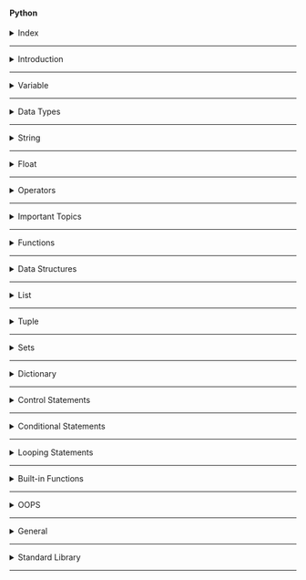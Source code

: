 #### Python

<details>
<summary>Index</summary>

### Index
* Introduction
* Variable
* Data Types
* String
* Float
* Operators
* Important Topics
* Functions
* Data Structures
* List
* Tuple
* Set
* Dictionary
* Control Statements
* Conditional Statements
* Looping Statements
* Built-in Functions
* OOPs
* General
* Standard Library
</details>

---

<details>
<summary>Introduction</summary>

### Introduction

##### Python
Python is an object-oriented programming language.  
we can create programs with minimal amount of code compare to the other programming languages like C++, Java. 

```py
print("Hello World")
```

* __Applications of Python__ : 
   - Web Applications
   - Artificial intelligence (AI)
   - Machine Learning (ML)
   - Backend Development, 
   - ...etc.

* __Features of Python__ :
   - Easy to Learn & Code
   - Open Source Programming Language
   - Object-Oriented Language
   - Dynamic Typed Language
   - Large Standard Library

##### Case sensitive
   - Python is case-sensitive language. 
   - It means uppercase letters and lowercase letters are different in Python.
   - Example : The __username__, __UserName__, and __userName__ are three different variables.


##### Comment
A __Comment__ is not executed.
Understanding the code easily after a long-term.


```py 
# Single Line Comment

"""
Multiple Comment
Multiline Comment
"""

'''
Multiple Comment
Multiline Comment
'''

```

##### Output
```py 
# print function => This is used to print the output
print("Hello World")   # Hello World
```

##### Input
```py 
# input function => This is used to take input from the user

# user input always a string datatype
user_input = input()   # Hello World

# print function => This is used to print the output
print(user_input)   # Hello World
```

##### Dynamically Typed
* __Python__ is a dynamically typed language, which means there is no need to declare the type of a variable when we create it. Python itself checks and identifies the type of a variable based on the assigned value.

* Other programming languages like `C`, `C++`, `Java`, `Typescript`...etc are statically typed languages which means we must declare the type of the variable. we cannot change the data type of a variable during the execution of the program.

```py 
x = 6
print(type(x))  # <class 'int'>

x = 'Ande Praveen' 
print(type(x))  # <class 'str'>
```

</details>

---

<details>
<summary>Variable</summary>

### Variable
Variables are like containers. we can use these containers to store data during program execution. we can mention a name for identify a particular container. So those named Containers are called variables. we can manipulate the data in the containers by reffering that variable name.

we can store different types of data in the containers. In programming languages, we have some categories in data.

Python supports various data types:
1. String 
2. Integer 
3. Float
4. Boolean
5. None

* we can assign a value to the variable with the help of assignment Operator( `=` ).

```py 
my_variable = 10
```

values in the variables can be re-assigned.

```py 
my_variable = 10
print(my_variable)  # 10

my_variable = "Ten"
print(my_variable)  # Ten
```

</details>

---

<details>
<summary>Data Types</summary>

### Datatypes
The datatype determines how the data can be used in the program.  
* For example, mathematical operations can be done on Integer and Float types of data.
1. String
2. Integer 
3. Float
4. Boolean
5. None

##### Datatype Checking
We can check datatype with `type()` built-in function.

```py 
print((type(10)))  # <class 'int'>
```

##### String
A String is a stream of characters enclosed within quotes.

```py 
my_string1 = "Hello World"
my_string2 ='some@example.com'
my_string3 ="1234"
```

##### Integer
Any number without a decimal point is called Integer datatype.  

`-3, -2, -1, 0, 1, 2, 3`

##### Float
Any number with a decimal point is called float datatype.

`3.14, 10.0, 0.5`

##### Boolean
If we have Only 2 possible options to select either `True` or `False`.  
python considered `True` and `False` are boolean values.

##### None
It is used to __no value__ or __nothing__.

```py 
my_variable = None
```

##### Type Conversion
Converting the value from one datatype to another datatype is called Type Conversion.
* str()
* int()
* float()
* bool()
* list()
* tuple()
* set() 
* dict()

##### String to Integer
`int()` converts valid data of any type into integer.

```py 
a = "5"
a = int(a)
print(type(a))  # <class 'int'>
print(a)  # 5
```

##### Integer to String
`str()` converts data of any type into a string.

```py 
a = int(input())  # 2
b = int(input())  # 3
result = a + b
print("Sum: " + str(result))  # Sum: 5
```

##### Mutable vs Immutable
*  Immutable Data Types
   - values Cannot be modified after creation.		
   - Examples: `str`, `int`, `float`, `tuple`	
  
* Mutable Data Types
   - values Can be modified after creation also.
   - Examples: `list`, `set`, `dict`

##### Types of Variables
The scope of a variable is the region in which that variable can be accessed.
1. Local Variable
2. Global Variable

##### Local Variable 
If a variable is declared inside of a function then that type of variable is called Local Variable. 

we can access these Local Variables only within that particular block of code.

If the value of the local variable is modified in one function, then that changes are not reflected in another function.

we can convert a local variable to a global variable by using `global` keyword before the variable.

```py 
def my_function():
    global my_variable
    my_variable = 10

# Call the function to set the value of my_variable
my_function()

# Now, you can print my_variable
print(my_variable)  # 10

```

##### Global Variables
If a variable is declared outside a function then that variable is called Global variable.

These Global Variables can be accessed at any part of the code including Functions also.

If the value of the global variable is modified inside a functionthen that changes are reflected in the rest of the program.

```py 

global_variable = 10
print(global_variable)  # 10

```
</details>

---

<details>
<summary>String</summary>

### String 
A __String__ is a stream of characters enclosed within quotes.

##### String Methods
* Verification
   - `isdigit()`
   - `islower()`
   - `isupper()`
   - `isalpha()`
   - `isalnum()`
   - `startswith()`
   - `endswith()` 
* Conversion
   - `lower()`
   - `upper()`
   - `swapcase()`
* Updation
   - `strip()`
   - `replace()` 
   - `split()`
* Counting
  - `count()`
* Finding
  - `index()`  
    

##### __Verification__
##### isdigit()
Give `True` if all the characters in the string are digits. Otherwise, `False`.

```py 
is_digit = "123".isdigit()
print(is_digit)  # True

is_digit = "123A".isdigit()
print(is_digit)  # False
```

##### islower()
Gives `True` if all letters in the string are in lowercase. Otherwise, `False` (If there is any uppercase letter).

```py 
is_lower = "hello praveen@".islower()
print(is_lower)  # True

is_lower = "Hello Praveen@".islower()
print(is_lower)  # False
```

##### isupper()
Gives `True` if all letters in the string are in uppercase. Otherwise, `False` (If there is any lowercase letter).

```py 
is_upper = "HELLO PRAVEEN!".isupper()
print(is_upper)  # True

is_upper = "Hello Praveen!".isupper()
print(is_upper)  # False
```

##### isalpha()
Gives `True` if all the characters in the string are only alphabet. Otherwise, `False` (lowercase or uppercase).

```py 
is_alpha = "Praveen".isalpha()
print(is_alpha)  # True

is_alpha = "Praveen123@".isalpha()
print(is_alpha)  # False
```

##### isalnum()
Gives `True` if the string is alphanumeric (a letter or a number). Otherwise, `False`.

```py 
is_alnum = "praveen123".isalnum()
print(is_alnum)  # True

is_alnum = "Praveen".isalnum()
print(is_alnum)  # True

is_alnum = "praveen123@".isalnum()
print(is_alnum)  # False
```

##### startswith()
Gives `True` if the string starts with the specified value. Otherwise, `False`.

```py 
url = "https://www.google.com"
is_secure_url = url.startswith("https://")
print(is_secure_url)  # True
```

##### endswith()
Gives `True` if the string ends with the specified value. Otherwise, `False`.

```py 
gmail_id = "example123@gmail.com"
is_gmail = "example@gmail.com".endswith("@gmail.com")
print(is_gmail)  # True
```

##### __Conversion__

##### lower()
Gives a new string by converting each letter of the given string to __lowercase__.

```py 
name = "Ande Praveen"
lower_name = name.lower()
print(lower_name)  # ande praveen

name = "Ande Praveen@1"
lower_name = name.lower()
print(lower_name)  # ande praveen@1
```

##### upper()
Gives a new string by converting each letter of the given string to __uppercase__.

```py 
name = "Ande Praveen"
upper_name = name.upper()
print(upper_name)  # ANDE PRAVEEN

name = "Ande Praveen@1"
upper_name = name.upper()
print(upper_name)  # ANDE PRAVEEN@1
```

##### swapcase()
Gives a new string after converting the uppercase letters to lowercase and vice-versa.

```py 
swapped = "Ande Praveen".swapcase()
print(swapped)  # aNDE pRAVEEN
```

##### __Updation__

##### strip()
Removes all the leading and trailing spaces from a string.

```py 
mobile = "  1234567890   "
mobile = mobile.strip()
print(mobile)  # 1234567890
```

```py 
name = "Praveen."
name = name.strip(".")
print(name)  # Praveen
```

```py 
name = ".,Praveen.,,  ."
name = name.strip(" ,.")
print(name)  # Praveen
```

##### replace()
Gives a new string after replacing all the occurences of the old string with the new string.

```py 
sentence = "I am bad boy"
sentence = sentence.replace("bad", "good")
print(sentence)  # I am good boy
```

##### split() 
The `split()` splits a string into a list at every specified separator.If no separator is specified, the default separator is whitespace.

```py 
nums = "1 2 3 4"
num_list = nums.split()
print(num_list)  # ['1', '2', '3', '4']  
```

```py 
nums = "1,2,3,4"
num_list = nums.split(',')
print(num_list)  # ['1', '2', '3', '4'] 
```

##### __Counting__

##### count()
The `count()` method gives the number of times the specified string appears in the string.

```py 
text = "Hello World"
letter_count = text.count("l")
print(letter_count)  # 3
```

##### __Finding__

##### index()
The `index()` method gives the index of first occurrence of the specified string.

```py 
sentence = "I am very happy"
word_index = sentence.index("happy")  # 10
```

</details>

---

<details>
<summary>Float</summary>

### Float Methods

##### round()
`round()` Function Rounds the float value to the given number of decimal digits.

`rounded_number = round(number, digits)`

digits -> defines the number of decimal digits to be considered for rounding.

When digits not specified, the default value is 0.

```py 
a = round(3.14159, 2)
print(a)  # 3.14

a = round(5.6777)
print(a)  # 6
```
</details>

---

<details>
<summary>Operators</summary>

### Operators

1. Assignment
   * `=`
2. Arithmetic
   * `+ - * /`
   * `%`  Modulus -> Remainder
   * `**` Exponent -> power
   * `//` Floor Division -> Quotient
3. Compound Assignment -> Assign to a Existed Variable
   * `+=   -=  *=   /=`
4. Conditionals
   * `==   !=   <   >   <=   >=`
5. Logical
   * The logical operators are used to perform logical operations on Boolean values. Gives `True` or `False` as a result.
     - `and` -> All the booleans are __True__
     - `or` -> Any one of the booleans is __True__
     - `not` -> It gives opposite of boolean

##### BODMAS
The standard order of evaluating an expression is __BODMAS__ rule.

1. Brackets (B)
1. Orders (O) -> Exponent
1. Division (D)
1. Multiplication (M)
1. Addition (A)
1. Subtraction (S)

`Expression: (5 * 2) + (3 * 4 + 4 / 2)`

* Step by Step Explanation
```Bash
(5 * 2) + (3 * 4 + 4 / 2)
(10) + (3 * 4 + 2)
(10) + (12 + 2)
(10) + (14)
24
```

</details>

---

<details>
<summary>Important Topics</summary>

### Important Topics
* Concatenation
* Repetition
* Indexing
* Membership Check
* String Format

##### Concatenation
Concatenation means Joining.  
we can do Concatenation with addition symbol `+`.
* String Concatenation is possible only with strings. 
* list concatenation is possible only with lists.

```py 
# String Concatenation
a = "Hello" + " " + "World"
print(a)  # Hello World

# List Concatenation
list_a = [1, 2, 3]
list_b = [4, 5, 6]

final_list = list_a + list_b
print(final_list)  # [1, 2, 3, 4, 5, 6]
```

##### Repetition
we can do repetition with multiplication symbol `*`.

```py 
# string repetition with '*' operator
a = "*" * 10
print(a)  # **********

# list repetition with '*' operator
a = [1, 2, 3] * 3
print(a)  # [1, 2, 3, 1, 2, 3, 1, 2, 3]
```

##### Indexing
Every Character/Item has two index values.
* Positive Indexing
   - Positive Index returns the nth character/Item from the start.
* Negative Indexing
   - Negative Index returns the nth character/Item from the end.

```py 
# Indexing
# Index starts from 0

#  P  R  A  V  E  E  N
#  0  1  2  3  4  5  6  =>  Positive
# -7 -6 -5 -4 -3 -2 -1  =>  Negative

# String
my_name = "Ande Praveen"
print(my_name)  # Ande Praveen

# Positive Index
first_character = my_name[0]
print(first_character)  # A

# Negative Index
last_character = my_name[-1]
print(last_character)  # n

# List
numbers_list = [0, 1, 2, 3, 4, 5]
print(numbers_list)  # [0, 1, 2, 3, 4, 5]

# Positive Index
first_Item = numbers_list[0]
print(first_Item)  # 0

# Negative Index
last_item = numbers_list[-1]
print(last_item)  # 5
```

##### Membership Check
Membership gives `True` or `False`. 

```py 
# Membership Check

"""
in
not in
"""

print("----string membership check-------")
word = "python"
is_part = "on" in word
print(is_part)  # True

word = "python"
is_part = "on" not in word
print(is_part)  # False

print("----list membership check-------")
my_list = [1, 2, 3, 4, 5]
is_part = 5 in my_list
print(is_part)  # True

my_list = [1, 2, 3, 4, 5]
is_part = 5 not in my_list
print(is_part)  # False

print("----tuple membership check-------")
my_tuple = (1, 2, 3, 4, 5)
is_part = 5 in my_tuple
print(is_part)  # True

print("-------")
my_tuple = (1, 2, 3, 4, 5)
is_part = 5 not in my_tuple
print(is_part)  # False

```

##### String Format
string formatting simplifies the concatenation.

```py 
# string formatting

# without string formatting
name = "praveen"
age = 26
message = "my name is " + name + " and "+ " my age is " + str(age) + "."
print(message)   # my name is praveen and  my age is 26.

# with string formatting
name = "praveen"
age = 26
message = f"my name is {name} and my age is {age}."
print(message)  # my name is praveen and my age is 26.

```

##### Packing & Unpacking

```py 

# Packing & Unpacking

"""
packing : 
In tuple packing, values separated by commas will be packed into a tuple.
"""
my_tuple = 1, 2, 3
print(my_tuple)  # (1, 2, 3)
print(type(my_tuple))  # <class 'tuple'>

a = 1,
print(a)  # (1,)
print(type(a))  # <class 'tuple'>

a, = 1,
print(a)  # 1
print(type(a))  # <class 'int'>


"""
unpacking :
values of any sequence can be directly assigned to variables.
number of variables in the left should match the length of sequence.
"""

my_tuple = ("R", "e", "d")
print(my_tuple)  # ('R', 'e', 'd')

# we must match the number of variable to number of items in sequence.
variable_1, variable_2, variable_3, = my_tuple
print(variable_1)  # R
print(variable_2)  # e
print(variable_3)  # d

```

##### Slicing

```py 
# slicing

# String Slicing
# Obtaining a part of a string is called string slicing.

"""
variable_name[start_index:end_index]
starts from start_index and stops at end_index
end_index is not included in the slice
"""

string = "Hello World"
print(string)  # Hello World

print("-----string slicing-----")
sliced_part = string[6:11]
print(sliced_part)  # world

print("-----slicing to end------")
sliced_part = string[6:]
print(sliced_part)  # world

print("-----slicing from start------")
sliced_part = string[:5]
print(sliced_part)  # Hello

print("-------string slicing with negative indexing----")
sliced_part = string[-11:-6]
print(sliced_part)  # Hello

print("-------string slicing with Positive Indexing & Negative Indexing ----")
sliced_part = string[0:-6]
print(sliced_part)  # Hello

print("----reversing a string-------")
# -1 step will reverse the order of items in the string.
reversed_string = string[::-1]
print(reversed_string)  # dlroW olleH
```


```py 

# Slicing
# List Slicing

numbers_list = [0, 1, 2, 3, 4, 5]
print(numbers_list)  # [0, 1, 2, 3, 4, 5]

print("------list slicing------")
sliced_part = numbers_list[1:3]
print(sliced_part)  # [1, 2]

print("-----slicing to end------")
sliced_part = numbers_list[3:]
print(sliced_part)  # [3, 4, 5]

print("-----slicing from start------")
sliced_part = numbers_list[:3]
print(sliced_part)  # [0, 1, 2]

print("------list slicing with negative indexing------")
sliced_part = numbers_list[-5:-1]
print(sliced_part)  # [1, 2, 3, 4]

print("------list slicing with Positive Indexing & Negative Indexing------")
sliced_part = numbers_list[1:-1]
print(sliced_part)  # [1, 2, 3, 4]

print("====== slicing with step size ======")

print("------slicing with positive step size-----")
# variable[start:end:positive_step]
sliced_part = numbers_list[1:5:2]
print(sliced_part)  # [1, 3]

print("----slicing with negative step size-------")
"""
variable[start:end:negative_step]
start index should be greater than end index.
start > end
"""
sliced_part = numbers_list[5:2:-1]
print(sliced_part)  # [5, 4, 3]

print("----reversing a list-------")
# -1 for step will reverse the order of items in the list.
reversed_list = numbers_list[::-1]
print(reversed_list)  # [1, 2, 3, 4, 5]

```

##### Case Style

```py 
# case style

print("camelCase")  # camelCase
print("PascalCase")  # PascalCase
print("snake_case")  # snake_case

```

</details>

---

<details>
<summary>Functions</summary>

### Functions
A __Function__ is a block of reusable code to perform a specific action. Functions help us in using existing code without writing it every time when we need it. A Function is executed when calls it.

We can use the same code many times with different arguments, to produce different results.

A function can be defined using a keyword `def`. A function is uniquely identified by the function_name.

```py
# Function Definition
def greet():
    print("Hello")


# Function Calling
greet()  # Hello
greet()  # Hello
```

##### Function Arguments
We can pass values to a function using Arguments.

```py 
# Function with Arguments

# Function Declaration
def greet(word):
    message = "Hello " + word
    print(message)


name = input()  # Praveen

# we can pass values to a function using an argument
# Function Calling
greet(word=name)  # Hello Praveen
```

```py
# Function declaration with return Keyword
def greet(word):
    return "Hello " + word


name = input()  # Praveen

output = greet(word=name)
print(output)  # Hello Praveen

```
##### Positional Arguments

```py
# Function declaration with return Keyword
def greet(greet, name):
    return greet + " " + name


my_greet = input()  # Hello
my_name = input()  # Praveen

output = greet(my_name, my_greet)
print(output)  # Hello Praveen

```

##### Providing default values
Default values indicate that the function argument will take that value if no argument value is passed during the function call.

```py 
def greet(arg_1 = "Hi", arg_2 = "Ram"):
    print(arg_1 + " " + arg_2)


greeting = input()  # Hello
name = input()  # Teja

greet()  # Hi Ram
greet(greeting)  # Hello Ram
```

##### Recursion
A function calling itself is called Recursion.

```py 
def factorial(n):  # Recursive Function
   if n == 1:  # Base Case
       return 1
   return n * factorial(n - 1)  # Recursion


num = int(input())  # 5
result = factorial(num)
print(result)  # 120
```

##### Lambda function 
A `lambda` function is an __anonymous__ function used for doing simple operations. __lambda__ functions can have any number of arguments, but can only have one expression.

The expression is executed and returned when the lambda function is called.
`lambda arguments: expression`

```py 
mul = lambda x, y: x * y
print(mul(3, 7))  # 21
```

</details>

---

<details>
<summary>Data Structures</summary>

### Data Structures
Data Structures allow us to store and organize data efficiently.
This will allow us to easily access and perform operations on the data.

In Python, there are four built-in data structures :
* List
* Tuple
* Set
* Dictionary

1. Lists:
   - Ordered collection of data.
   - Mutable (can be modified after creation).
   - Enclosed within square brackets `[]`.
   - Example: `[1, 2, 3, 4, 5]`.
   - Allows duplicate elements.
   - Created using the `list()` function.

2. Tuples:
   - Ordered collection of data.
   - Immutable (cannot be modified after creation).
   - Enclosed within parentheses `()`.
   - Example: `(1, 2, 3, 4, 5)`.
   - Allows duplicate elements.
   - Created using the `tuple()` function.

3. Sets:
   - Unordered collection of data.
   - Mutable (can be modified after creation).
   - Enclosed within curly brackets `{}`.
   - Example: `{1, 2, 3, 4, 5}`.
   - Does not allow duplicate elements.
   - Created using the `set()` function.

4. Dictionaries:
   - Unordered collection of data that stores data in key-value pairs.
   - Mutable (can be modified after creation).
   - Enclosed within curly brackets `{}` in the form of key-value pairs.
   - Example: `{ 'a': 1, 'b': 2, 'c': 3, 'd': 4, 'e': 5 }`.
   - Does not allow duplicate keys.
   - Created using the `dict()` function.

</details>

---

<details>
<summary>List</summary>

### List
An Array holds an ordered collection of items.  
__List__ is the Mutable Data Structure.

![list](./Assets/04_Data_Structures/01_list/list.webp)

##### Creating a List
A List can be created by enclosing elements within [square] brackets where each item is separated by a comma.

```py 
a = 2
list_a = [5, "Six", a, 8.2]

print(type(list_a))  # <class 'list'>
print(list_a)  # [5, "Six", a, 8.2]
```

##### List Methods

```py 
# Data Structures
# list

"""
list methods:
-------------
append() => adds an element to the end of the list.
extend() => adds all the elements of the sequence to the end of the list.
insert() => element inserted to the list at specified index.

pop() => removes last element
remove() => removes the first matching element from the list
clear() => removes all the items from the list & it gives Empty List

index() => returns the index of first matching element from the list
count() => returns the number of elements with the specified value
len() => find number of items

sort() => arrange in ascending order
sorted() => it creates a new sorted list

join() => The `join()` takes all the items in a sequence of strings and joins them into one string.
` 
==============
"""

print("-----append()--------")
# my_list.append(value)
# adds an element to the end of the list.

my_list = [1, 2, 3, 4, 5]
print(my_list)  # [1, 2, 3, 4, 5]
add_element = "six"
my_list.append(add_element)
print(my_list)  # [1, 2, 3, 4, 5, 'six']

print("-------")

my_list = [1, 2, 3, 4, 5]
print(my_list)  # [1, 2, 3, 4, 5]
add_list = ["six", "seven"]
my_list.append(add_list)
print(my_list)  # [1, 2, 3, 4, 5, ['six', 'seven']]


print("-----extend()------")
# list_a.extend(list_b)
# adds all the elements of the sequence to the end of the list.

list_a = [1, 2, 3]
list_b = ["four", "five", "six"]
print(list_a)  # [1, 2, 3]
list_a.extend(list_b)
print(list_a)  # [1, 2, 3, 'four', 'five', 'six']

print("----insert()-----")
# my_list.insert(index, value)
# element inserted to the list at specified index.
my_list = [1, 2, 3, 4, 5]
print(my_list)  # [1, 2, 3, 4, 5]
add_element = "six"
my_list.insert(3, add_element)
print(my_list)  # [1, 2, 3, 'six', 4, 5]


print("-----pop()------")
# my_list.pop()
# removes last element and returns last element.
my_list = [1, 2, 3, 4, 5]
print(my_list)  # [1, 2, 3, 4, 5]
last_item = my_list.pop()
print(last_item)  # 5
print(my_list)  # [1, 2, 3, 4]

print("-----remove()------")
# my_list.remove(value)
# removes the first matching element from the list
my_list = [1, 2, 3, 2, 5]
print(my_list)  # [1, 2, 3, 2, 5]
my_list.remove(2)
print(my_list)  # [1, 3, 2, 5]



print("-----clear()-------")
# my_list.clear()
# removes all the items from the list
# it gives an empty list
my_list = [1, 2, 3, 4, 5]
print(my_list)  # [1, 2, 3, 4, 5]
my_list.clear()
print(my_list)  # []

print("------index()---")
# my_list.index(value)
# returns the index of first matching element from the list
my_list = [1, 2, 3, 3, 5]
print(my_list)  # [1, 2, 3, 3, 5]
index = my_list.index(3)
print(index)  # 2

print("-----count()--------")
# my_list.count(value)
# returns the number of elements with the specified value
my_list = [1, 2, 3, 3, 5]
print(my_list)  # [1, 2, 3, 3, 5]
counting = my_list.count(3)
print(counting)  # 2

print("---sort()------")
# my_list.sort()
# arrange in ascending order
my_list = [1, 4, 2, 8, 4, 6, 5]
print(my_list)  # [1, 4, 2, 8, 4, 6, 5]
my_list.sort()  # sort modifies the list
print(my_list)  # [1, 2, 4, 4, 5, 6, 8]

print("------sorted()-----")
# sorted() is a function
# it creates a new sorted list
my_list = [1, 4, 2, 8, 4, 6, 5]
print(my_list)  # [1, 4, 2, 8, 4, 6, 5]
sorted_list = sorted(my_list)
print(sorted_list)  # [1, 2, 4, 4, 5, 6, 8]
print(my_list)  # [1, 4, 2, 8, 4, 6, 5]

print("-----copy of list--------")
my_list = [1, 2, 3, 4, 5]
print(my_list)  # [1, 2, 3, 4, 5]
print(id(my_list))  # 2143112213184
copy_list = my_list.copy()
print(copy_list)  # [1, 2, 3, 4, 5]
print(id(copy_list))  # 2143112510720

print("----")
my_list = [1, 2, 3, 4, 5]
print(my_list)  # [1, 2, 3, 4, 5]
print(id(my_list))   # 2143112147392
copy_list = my_list.copy()
copy_list[0] = 0
my_list[4] = 7
print(my_list)  # [1, 2, 3, 4, 7]
print(copy_list)  # [0, 2, 3, 4, 5]
print(id(copy_list))  # 2143112213184

print("====================")
```

```py 
# Data Structures
# List


"""
list holds an ordered sequence of items.
list is a mutable

"""

print("-----converting to list-------")
# list(sequence)
# takes a sequence and converts it into list
name = "praveen"
print(name)  # praveen
characters_list = list(name)
print(characters_list)  # ['p', 'r', 'a', 'v', 'e', 'e', 'n']

print("----list item updation-------")
# mylist[index] = value
my_list = [0, 1, 2, 3, 4, 5]
print(my_list)  # [0, 1, 2, 3, 4, 5]
my_list[3] = "Three"
print(my_list)  # [0, 1, 2, 'Three', 4, 5]


print("----length of list-------")
list_length = len(my_list)
print(list_length)  # 6
```

##### join() 
The `join()` takes all the items in a sequence of strings and joins them into one string.

`sentence = "joiner".join(sequence)`

```py 
list_a = ['Python', 'is', 'a', 'programming', 'language']
string_a = " ".join(list_a)
print(string_a)  # Python is a programming language
```

##### reverse a List
Reversing a list using `reverse()` method

The `reverse()` method can be used to reverse a List. It updates the original list.

```py 
week_days = ['Monday', 'Tuesday', 'Wednesday']
week_days.reverse()

print(week_days)  # ['Wednesday', 'Tuesday', 'Monday']
```

##### Remove
remove is a method that is used to remove the first occurrence of a specified value from a list. If the specified value is not found, it raises a ValueError.

```py 
list = [1, 2, 3, 2]
list.remove(2)

print(list) # [1,3,2]
```


```py 
# remove all 2's
my_list = [1, 2, 3, 2, 5]

while 2 in my_list:
    my_list.remove(2)

print(my_list)  # [1,3,5]
```

##### del 
we can delete a variable.  
`del` is a statement that is used to delete an item at a specific index from a list. If the specified index does not exist, it raises an IndexError. 
```py 
my_list = [1, 2, 3, 2]
del my_list[1]

del my_list

```

It is recommended to use `remove` when you want to remove an item by its value and `del` when you want to remove an item by its index.

##### Shallow Copy
A shallow `copy` creates a new object which stores the reference of the original elements.

```py 

original_list = [1, 2, 3, 4, 5]

# Copy Method
shallow_copy = original_list.copy()

# Slicing
shallow_copy = original_list[:]

# List Constructor
shallow_copy = list(original_list)

```

##### Deep Copy
A `deepcopy` creates a new object and recursively adds the copies of nested objects present in the original elements. 

```py 
from copy import copy, deepcopy

original_list = [1, [2, 3], 4]

shallow_copy = copy(original_list)
deep_copy = deepcopy(original_list)

# Modify the shallow copy
shallow_copy[0] = 100
shallow_copy[1][0] = 200

# Modify the deep copy
deep_copy[0] = 1000
deep_copy[1][0] = 2000

print(original_list)  # [100, [200, 3], 4]
print(shallow_copy)  # [100, [200, 3], 4]
print(deep_copy)     # [1000, [2000, 3], 4]

```
</details>

---

<details>
<summary>Tuple</summary>

### Tuple
A __tuple__ holds an ordered collection of items. A tuple is an immutable object, i.e. we cannot change the items of the tuple after creation. we can use Read-Only purpose.

##### Creating a Tuple
* Created by enclosing elements within (round) brackets.
* Each item is separated by a comma.

```py 
# Data Structures
# tuples

"""
It holds an ordered sequence of items.
tuple is immutable object.
tuples doesn't support modification.
we can use the tuple items.

operations done on tuples :
 len()
 iterating
 slicing
 extended slicing
"""

print("----creating a tuple-------")
# create a tuple by enclosing within (round) brackets.
# brackets are optional while creating tuples.
a = "variable"
my_tuple = (a, 1, 2.43, "three", True)
print(my_tuple)  # ('variable', 1, 2.43, 'three', True)
print(type(my_tuple))  # <class 'tuple'>

print("---single item tuple-----")
my_tuple = (26,)
print(my_tuple)  # (26,)
print(type(my_tuple))  # <class 'tuple'>

print("---accessing tuple elements-----")
# accessing tuple elements is also similar to string and list accessing.
my_tuple = (a, 1, 2.43, "three", True)
print(my_tuple[3])  # three

print("---tuples doesn't support modification----")
my_tuple = (a, 1, 2.43, "three", True)
# my_tuple[3] = "four"  # Tuples don't support item assignment


print("------converting string to tuple-------")
# tuple(sequence)
color = "Red"
print(color)  # Red
color_tuple = tuple(color)
print(color_tuple)  # ('R', 'e', 'd')


print("------converting list to tuple-------")
my_list = [1, 2.43, "three", True]
print(my_list)  # [1, 2.43, 'three', True]
my_tuple = tuple(my_list)
print(my_tuple)  # (1, 2.43, 'three', True)

print("==================")

```
</details>

---

<details>
<summary>Sets</summary>

### Sets 
Sets are the unordered collection of items.  
* Sets contain unique elements (no duplicates)
* Set is mutable data structure.

##### Creating a Set
- Created by enclosing elements within `{curly}` brackets.
- Each item is separated by a comma.
- Set items need not be in the same order as defined.

```py 
a = 2
set_a = {5, "Six", a, 8.2}
print(type(set_a))  # <class 'set'>
print(set_a)  # {5, "Six", 2, 8.2}
```

```py 
set_a = {"a", "b", "c", "a"}
print(set_a)  # {'b', 'a', 'c'}  # set removes the duplicates
```

```py 
# Datastructures
# set

"""
unordered collections of items
every set element is unique.
every set element must be immutable.
As `list` is mutable, Set cannot have list as an item.
set contains unique elements.
"""

print("----creating a set --------")
# A set is created by enclosing elements within {curly} brackets.
# Each item is separated by a comma.
variable = 26
my_set = {variable, 1, 3.14, "string", True}
# set items are unordered items.
print(my_set)  # {1, 26, 3.14, 'string'}
print(type(my_set))  # <class 'set'>

print("---set items are unique items-----")
# set contains unique elements.
# no duplicate items
# set removes the duplicate elements.
my_set = {1, 2, 2, 3, 3, 3}
print(my_set)  # {1, 2, 3}

print("-------immutable items----")
# my_set = {1,  2, [3, 4]}  # Error
# print(my_set)

my_set = {1,  2, (2, 4)}  # No Error
print(my_set)  # {1, 2, (2, 4)}

print("-----creating empty set-----")
empty_set = set()
print(empty_set)  # set()
print(type(empty_set))  # <class 'set'>

print("------converting to set-----")
# set(sequence) takes any sequence as argument and converts to set, avoiding duplicates.
print("-----list to set-----")
my_list = [1, 2, 2, 3, 3, 3, 4, 4, 4, 4]
print(my_list)  # [1, 2, 2, 3, 3, 3, 4, 4, 4, 4]
print(type(my_list))  # <class 'list'>

my_set = set(my_list)
print(my_set)  # {1, 2, 3, 4}
print(type(my_set))  # <class 'set'>

print("-----string to set-----")

string = "apple"
print(string)  # apple
print(type(string))  # <class 'str'>

my_set = set(string)
print(my_set)  # {'a', 'l', 'e', 'p'}
print(type(my_set))  # <class 'set'>

print("-----tuple to set-----")
my_tuple = (1, 2, 2, 3, 3, 3, 4, 4, 4, 4)
print(my_tuple)  # (1, 2, 2, 3, 3, 3, 4, 4, 4, 4)
print(type(my_tuple))  # <class 'tuple'>

my_set = set(my_tuple)
print(my_set)  # {1, 2, 3, 4}
print(type(my_set))  # <class 'set'>

print("------accessing items--------")
# as sets are unordered, we cannot access or change an item of a set.
# we cannot do indexing and slicing

print("=========== set methods ==========")

'''
add()
update()
discard()
remove()
'''

print("---adding items------")

print("-----adding single item------")
# adds the item to the set, if  the item is not present already.
# my_set.add(value)
my_set = {1, 2, 3, 4}
print(my_set)  # {1, 2, 3, 4}
add_item = 5
my_set.add(add_item)
print(my_set)  # {1, 2, 3, 4, 5}

print("----------adding multiple items----------")
# add multiple items to the set.
# my_set.update(sequence)
my_set = {1, 2, 3, 4}
print(my_set)  # {1, 2, 3, 4}
add_list = [5, 6, 7, 7, 7, 6]
my_set.update(add_list)
print(my_set)  # {1, 2, 3, 4, 5, 6, 7}


print("-------removing a specific item--------")
print("----discard()-----")
# takes a single value and removes if present.
# if not present gives No error
# my_set.discard(value)
my_set = {1, 2, 3, 4, 5, 6, 7}
print(my_set)  # {1, 2, 3, 4, 5, 6, 7}
remove_item = 3
my_set.discard(remove_item)
print(my_set)  # {1, 2, 4, 5, 6, 7}

print("-------remove()-------")
# takes a single value and removes if present.
# if not present gives an error
# my_set.remove(value)
my_set = {1, 2, 3, 4, 5, 6, 7}
print(my_set)  # {1, 2, 3, 4, 5, 6, 7}
remove_item = 3
my_set.remove(remove_item)
# remove_item = 8
# my_set.remove(remove_item) # gives an error
print(my_set)  # {1, 2, 4, 5, 6, 7}


print("-------operations on sets-----")
# clear
# len
# membership check

print("----membership check------")
my_set = {1, 2, 3, 4, 5, 6, 7}
print(my_set)  # {1, 2, 3, 4, 5, 6, 7}
is_part = 3 in my_set
print(is_part)  # True
is_part = 8 in my_set
print(is_part)  # False

```

##### Set Operations

```py 
# Data structures
# set

print("-----set operations-------")
"""
union  => |
intersection => &
difference => -
symmetric_difference => ^
"""

print("------union-----")
# union of two sets is a set containing all elements of both sets.
# set_a | set_b
# set_a.union(sequence)
print("-----|--------")
set_a = {1, 2, 3, 4}
set_b = {3, 4, 5, 6}
union_set = set_a | set_b
print(union_set)  # {1, 2, 3, 4, 5, 6}

print("-----union()--------")
# union() converts sequence to a set, and performs the union.
set_a = {1, 2, 3, 4}
set_b = [3, 4, 5, 6]
union_set = set_a.union(set_b)
print(union_set)  # {1, 2, 3, 4, 5, 6}

print("----intersection------")
# intersection of two sets is a set containing common elements of both sets.
# set_a & sety_b
# set_a.intersection(sequence)
print("---------&--------")
set_a = {1, 2, 3, 4}
set_b = {3, 4, 5, 6}
common_set = set_a & set_b
print(common_set)  # {3, 4}

print("-----intersection()--------")
# intersection() converts sequence to a set, and performs the union.
set_a = {1, 2, 3, 4}
set_b = [3, 4, 5, 6]
common_set = set_a.intersection(set_b)
print(common_set)  # {3, 4}

print("-------difference------")
# difference of two sets is a set containing all the elements in the first set but not second.
# set_a - sety_b
# set_a.difference(sequence)
print("--------- - --------")
set_a = {1, 2, 3, 4}
set_b = {3, 4, 5, 6}
difference_set = set_a - set_b
print(difference_set)  # {1, 2}

print("-----difference()--------")
# difference() converts sequence to a set, and performs the difference.
set_a = {1, 2, 3, 4}
set_b = [3, 4, 5, 6]
difference_set = set_a.difference(set_b)
print(difference_set)  # {1, 2}

print("-----symmetric_difference------")
# symmetric_difference of two sets is a set containing all elements which are not common to both sets.
# set_a ^ sety_b
# set_a.symmetric_difference(sequence)

print("--------- ^ --------")
set_a = {1, 2, 3, 4}
set_b = {3, 4, 5, 6}
symmetric_difference_set = set_a ^ set_b
print(symmetric_difference_set)  # {1, 2, 5, 6}

print("-----symmetric_difference()--------")
# symmetric_difference() converts sequence to a set, and performs the symmetric_difference.
set_a = {1, 2, 3, 4}
set_b = [3, 4, 5, 6]
symmetric_difference_set = set_a.symmetric_difference(set_b)
print(symmetric_difference_set)  # {1, 2, 5, 6}


print("-------set comparisons------")
# set comparisons are used to validate whether one set is fully exists within another.
# issubset()
# issuperset()
# isdisjoint()

print("-------subset--------")
# set_2.issubset(set_1)
# It returns True if all elements of second set are in  first set, else False.

set_1 = {1, 2, 3, 4, 5}
set_2 = {1, 2}
is_subset = set_2.issubset(set_1)
print(is_subset)  # True

print("-------superset--------")
# set_1.issuperset(set_2)
# It returns True if all elements of second set are in  first set, else False.

set_2 = {1, 2, 3, 4, 5}
set_1 = {1, 2}
is_superset = set_2.issuperset(set_1)
print(is_superset)  # True

print("-------disjoint--------")
# set_1.isdisjoint(set_2)
# It returns True when no common elements, else False.

set_1 = {1, 2, 3, 4}
set_2 = {5, 6, 7, 8}
is_disjoint = set_2.isdisjoint(set_1)
print(is_disjoint)  # True

set_1 = {1, 2, 3, 4, 5}
set_2 = {5, 6, 7, 8}
is_disjoint = set_2.isdisjoint(set_1)
print(is_disjoint)  # False

print("=================")

```

</details>

---

<details>
<summary>Dictionary</summary>

### Dictionary
A Dictionary is an unordered collection of items. Every dictionary item is a __Key-Value__ pair.  

##### create a Dictionary:  
* A dictionary is created by enclosing items within `{curly}` brackets.
* Each item in the dictionary has a Key-Value pair separated by a comma.

```py 
dict_a = {
  "name": "Teja",
  "age": 15
}
```

```py 
# Data structures
# dictionaries

"""
unordered collection of items
every dictionary item is a key-value pair.
"""

print("-------creating a dictionary-----")
# dictionary is created by enclosing items within {curly} brackets.
# each item in dictionary has a key-value pair separated by a comma.

my_dictionary = {"name": "praveen",
                 "age": 26,
                 "gmail": "praveenande84@gmail.com"}
print(my_dictionary)  # {'name': 'praveen', 'age': 26, 'gmail': 'praveenande84@gmail.com'}
print(type(my_dictionary))  # <class 'dict'>

print("---immutable keys---")
# dictionary keys must be immutable and must be unique.
# values can be any datatype and can repeat.

print("---creating empty dictionary-----")
empty_dictionary = {}
print(empty_dictionary)  # {}
print(type(empty_dictionary))  # <class 'dict'>

print("---------")
empty_dictionary = dict()
print(empty_dictionary)  # {}
print(type(empty_dictionary))  # <class 'dict'>

print("------accessing dictionary items------")
# to access the items in dictionary, we use [square] bracket along with the key to obtain its value.

print("-----accessing items----")
print("----get()----")
# The get() method returns None if the key is not found.
# my_dictionary.get("key")
my_dictionary = {"name": "praveen",
                 "age": 26,
                 "gmail": "praveenande84@gmail.com"}
print(my_dictionary)  # {'name': 'praveen', 'age': 26, 'gmail': 'praveenande84@gmail.com'}
print(my_dictionary.get("salary"))  # None

print("-----use [square] brackets-----")
# when we use the square brackets [] to access the key-value, keyError is raised in case key is not found in the dictionary.
my_dictionary = {"name": "praveen",
                 "age": 26,
                 "gmail": "praveenande84@gmail.com"}
print(my_dictionary)  # {'name': 'praveen', 'age': 26, 'gmail': 'praveenande84@gmail.com'}
# print(my_dictionary["salary"]) # KeyError: 'salary'
print(my_dictionary["name"])  # praveen

print("----membership check-------")
# check if the given key exists
my_dictionary = {"name": "praveen",
                 "age": 26,
                 "gmail": "praveenande84@gmail.com"}
print(my_dictionary)  # {'name': 'praveen', 'age': 26, 'gmail': 'praveenande84@gmail.com'}
result = "name" in my_dictionary
print(result)  # True

print("------operations on dictionary-------")
# we can update a dictionary :
# 1) Adding a key-value pair
# 2) modifying existing items
# 3) deleting existing items

print("-----adding a key-value pair------")
# my_dictionary["key"] = value
my_dictionary = {"name": "praveen",
                 "age": 26,
                 "gmail": "praveenande84@gmail.com"}
print(my_dictionary)  # {'name': 'praveen', 'age': 26, 'gmail': 'praveenande84@gmail.com'}
my_dictionary["salary"] = 83000
print(my_dictionary)  # {'name': 'praveen', 'age': 26, 'gmail': 'praveenande84@gmail.com', 'salary': 83000}


print("---------modifying existing items-------")
# as dictionaries are mutable, we can modify the values of the keys.
my_dictionary = {"name": "praveen",
                 "age": 26,
                 "gmail": "praveenande84@gmail.com"}
print(my_dictionary)  # {'name': 'praveen', 'age': 26, 'gmail': 'praveenande84@gmail.com'}
my_dictionary["age"] = 24
print(my_dictionary)  # {'name': 'praveen', 'age': 24, 'gmail': 'praveenande84@gmail.com'}


print("----deleting an existing items---------")
# we can use del keyword to remove individual items or the entire dictionary itself.
my_dictionary = {"name": "praveen",
                 "age": 26,
                 "gmail": "praveenande84@gmail.com"}
print(my_dictionary)  # {'name': 'praveen', 'age': 26, 'gmail': 'praveenande84@gmail.com'}
del my_dictionary["gmail"]
print(my_dictionary)  # {'name': 'praveen', 'age': 26}

print("-------dictionary views------")
print("------dictionary methods---------")
# keys()
# value()
# items()

print("-----keys------")
# my_dictionary.keys()
# keys() method returns a view object that displays a list of all the keys in the dictionary.
my_dictionary = {"name": "praveen",
                 "age": 26,
                 "gmail": "praveenande84@gmail.com"}
print(my_dictionary)  # {'name': 'praveen', 'age': 26, 'gmail': 'praveenande84@gmail.com'}
print(my_dictionary.keys())  # dict_keys(['name', 'age', 'gmail'])


print("-----values------")
# my_dictionary.values()
# values() method returns a view object that displays a list of all the values in the dictionary.
my_dictionary = {"name": "praveen",
                 "age": 26,
                 "gmail": "praveenande84@gmail.com"}
print(my_dictionary)  # {'name': 'praveen', 'age': 26, 'gmail': 'praveenande84@gmail.com'}
print(my_dictionary.values())  # dict_values(['praveen', 26, 'praveenande84@gmail.com'])


print("-----items------")
# my_dictionary.items()
# items() method returns a view object that displays a list of dictionary's key-value tuple pairs.
my_dictionary = {"name": "praveen",
                 "age": 26,
                 "gmail": "praveenande84@gmail.com"}
print(my_dictionary)  # {'name': 'praveen', 'age': 26, 'gmail': 'praveenande84@gmail.com'}
print(my_dictionary.items())  # dict_items([('name', 'praveen'), ('age', 26), ('gmail', 'praveenande84@gmail.com')])


print("----iterating over dictionary views------")
my_dictionary = {"name": "praveen",
                 "age": 26,
                 "gmail": "praveenande84@gmail.com"}

for key in my_dictionary.keys():
    print(key)

print("-----dictionary to list-----")
my_dictionary = {"name": "praveen",
                 "age": 26,
                 "gmail": "praveenande84@gmail.com"}
print(my_dictionary)  # {'name': 'praveen', 'age': 26, 'gmail': 'praveenande84@gmail.com'}
keys_list = list(my_dictionary.keys())
print(keys_list)  # ['name', 'age', 'gmail']
values_list = list(my_dictionary.values())
print(values_list)  # ['praveen', 26, 'praveenande84@gmail.com']
items_list = list(my_dictionary.items())
print(items_list)  # [('name', 'praveen'), ('age', 26), ('gmail', 'praveenande84@gmail.com')]


print("-----dictionary view objects---")
# keys(), values(), items() are called dictionary views as they provide a dynamic view on the dictionary's items.
my_dictionary = {"name": "praveen",
                 "age": 26,
                 "gmail": "praveenande84@gmail.com"}

print(my_dictionary)  # {'name': 'praveen', 'age': 26, 'gmail': 'praveenande84@gmail.com'}
keys_view = my_dictionary.keys()
print(keys_view)  # dict_keys(['name', 'age', 'gmail'])
my_dictionary["salary"] = 86000
print(keys_view)  # dict_keys(['name', 'age', 'gmail', 'salary'])


print("----converting to dictionary------")
# dict(sequence)  takes any number of key-value pairs and converts to dictionary.

my_list = [('name', 'praveen'),
           ['age', 26],
           ('gmail', 'praveenande84@gmail.com'),
           ['salary', 86000]]
print(my_list)  # [('name', 'praveen'), ['age', 26], ('gmail', 'praveenande84@gmail.com'), ['salary', 86000]]
print(type(my_list))  # <class 'list'>

my_dictionary = dict(my_list)
print(my_dictionary)  # {'name': 'praveen', 'age': 26, 'gmail': 'praveenande84@gmail.com', 'salary': 86000}
print(type(my_dictionary))  # <class 'dict'>


print("--------dictionary keys must be mutable----")
# string => "name"
# integer => 26
# float => 3.14
# tuple => (1, 2)


print("-------working with dictionary------")
print("----dictionary methods-----")
# copy()
# get()
# update()


print("-----copy of dictionary----")
my_dictionary = {"name": "praveen",
                 "age": 26,
                 "gmail": "praveenande84@gmail.com"}

copy_dictionary = my_dictionary.copy()

print(id(my_dictionary))  # 1985503557888
print(id(copy_dictionary))  # 1985504018560


print("-----update of dictionary----")
# We can combine two dictionaries using update() method.

dict_1 = {'a': 1, 'b': 2}
dict_2 = {'c': 3, 'd': 4}

dict_1.update(dict_2)
print(dict_1)  # {'a': 1, 'b': 2, 'c': 3, 'd' : 4}


print("-----operations on dictionaries-----")
# len
# clear
# membership check

print("-----membership check-----")
my_dictionary = {"name": "praveen",
                 "age": 26,
                 "gmail": "praveenande84@gmail.com"}
print(my_dictionary)  # {'name': 'praveen', 'age': 26, 'gmail': 'praveenande84@gmail.com'}
if "name" in my_dictionary:
    print(True)
else:
    print(False)

my_dictionary.clear()
print(my_dictionary)  # {}


print("----iterating-------")
# we cannot add or remove dictionary keys while iterating the dictionary.
my_dictionary = {"name": "praveen",
                 "age": 26,
                 "gmail": "praveenande84@gmail.com"}
print(my_dictionary)  # {'name': 'praveen', 'age': 26, 'gmail': 'praveenande84@gmail.com'}

for key in my_dictionary.keys():
    if key == "name":
        #  del my_dictionary[key]
        pass
print(my_dictionary)  # {'name': 'praveen', 'age': 26, 'gmail': 'praveenande84@gmail.com'}

print("===================")

```

</details>

---

<details>
<summary>Control Statements</summary>

### Control Statements
1. Conditional Statements
2. Looping Statements
</details>

---
<details>
<summary>Conditional Statements</summary>

### Conditional Statements
The Conditional Statement allows you to execute a block of code based on a condition.
1. if
2. elif
3. else


* __if__
   - The Conditional Statement allows you to execute a block of code only when a specific condition is True.
   ![if statement](./Assets/02_Conditional_Statements/if.jpg)  


   ```py 
   # Conditional Statements
   # if condition
   age = 27
   if (age < 30):
      print("Yes, His age is below 30 years")  # Yes, His age is below 30 years
   ```
* __if-else__
   - When `If-Else` conditional statement is used, the Else block of code executes if the `if` condition is `False`.
   ![if-else statement](./Assets/02_Conditional_Statements/if-else.jpg)  

   ```py 
      
    # Conditional Statements
    # if-else condition

  
   age = 35

   if (age < 30):
      print("Yes, His age is below 30 years") 

   else:
      print("Yes, His age is above 30 years")  # Yes, His age is above 30 years
   ```

* __if-elif-else__
   - Incase `if` condition is not satisfy then `elif` condition will be checked. 
    
   - ![elif](./Assets/02_Conditional_Statements/if-elif-else.PNG)

```py 
   # Conditional Statements

#elif condition

condition_1 = True
condition_2 = True
condition_3 = True

if (condition_1):
    print("Yes, Condition 1 is True")  # Yes, Condition 1 is True
elif (condition_2):
    print("Yes, Condition 2 is True")
elif (condition_3):
    print("Yes, Condition 3 is True")
else:
    print("All conditions are False")
``` 

</details>

---

<details>
<summary>Looping Statements</summary>

### Looping Statements
Loops allow us to execute a block of code several times. 

The loops in Python are:
* While Loop
* For Loop

##### while Loop
While loop allows us to execute a block of code several times as long as the condition is `True`.

![while loop](./Assets/03_looping_statements/while.jpg)
```py 

# while
output = 0
counter = 0  # initialization
while counter < 3:  # termination_condition
    output = output + 1  # block of code
    print(output)
    counter += 1  # Updation

print("End")

```

```Bash 
2
End
```

An infinite loop occurs when the condition always evaluates to `True` i.e. incorrect termination condition.

```py  
a = 10
while a > 3:
    a = a + 1
    print(a)  # Infinity Loop
```

##### do-while loop in python
In Python, we can create a __do-while__ loop by using the while loop to achieve similar behavior.

```py 
i = 1

while True:
    print(i)
    i = i + 1
    if(i > 3):
        break
```

##### for Loop
The `for` statement iterates over each item of a sequence, then execute a block of code.

![for Loop](./Assets/03_looping_statements/for.jpg)

* The sequence of Characters (string)
* The sequence of numbers, etc.

```py 
word = "Python"
for each_char in word:
    print(each_char)
```

```Bash 
P
y
t
h
o
n
```

##### Nested Loops
An inner loop within the repeating block of an outer loop is called Nested Loop.

The Inner Loop will be executed one time for each iteration of the Outer Loop.
![Nested Loop](./Assets/03_looping_statements/nested_loop.jpg)

```py
for i in range(2):
  print("Outer: " + str(i))
  for j in range(2):
    print("  Inner: " + str(j))
```

```Bash 
Outer: 0
  Inner: 0
  Inner: 1
Outer: 1
  Inner: 0
  Inner: 1
```

##### break statement
break statement gets executed and stops the execution of the loop further.

![Break Statement](./Assets/03_looping_statements/break1.jpg)  

Generally, `break` is used to exit a loop when a condition is satisfied.

![Break Statement](./Assets/03_looping_statements/break2.jpg)

```py  
for counter in range(5):
    if counter == 2:
        break
    print(counter)
print("END")
```

```Bash 
0
1
2
END
```

##### continue
The `continue` statement makes the program skip the remaining statements in the current iteration and begin the next iteration.

![Continue Statement](./Assets/03_looping_statements/continue1.jpg)

Generally, continue is used to skip the remaining statements in the current iteration when a condition is satisfied.

![Continue Statement](./Assets/03_looping_statements/continue2.jpg)


```py 
for counter in range(5):
    if counter == 2:  # when this condition is satisfied skip the remaining statements in the current iteration.
        continue
    print(counter)
print("END")
```

##### pass
Generally it used when we have to test the code before writing the complete code. When it is executed, nothing happens.  

pass is used to create empty loops or empty conditional statements.

![pass statemen](./Assets/03_looping_statements/pass1.jpg)  

![pass statement](./Assets/03_looping_statements/pass2.jpg)

```py 
for counter in range(5):
    if counter < 5:
        pass
    for i in range(4):
        pass
```

</details>

---

<details>
<summary>Built-in Functions</summary>

### Built-in Functions
* len() 
* round()
* id()
* min()
* max()
* sum()
* sorted()
* range()
* reversed()
* all
* any
* enumarate
* ord() => unicode
* chr


##### len()
It returns the length of a __string__ or a __sequence__.

```py 
# len() => length

"""
len(sequence)
len function returns the number of character in a given string.
len function returns the number of items in a given sequence.
"""

string = "Ande Praveen"
string_length = len(string)
print(string_length)  # 12


my_list = [1, 2, 3, 4, 5]
my_list_length = len(my_list)
print(my_list_length)  # 5
```

##### round()
Rounds the float value to the given number of decimal digits.

```py 
# Built-in-Functions
# round

"""
round(number, digits)  Rounds the float value to the given number of decimal digits.
digits -> define the number of decimal digits to be considered for rounding.
when not specified default is 0.
"""

a = round(3.14, 1)
print(a)  # 3.1

a = round(3.14)
print(a)  # 3

a = round(9.8)
print(a)  # 10 

```

##### id

```py 
# Built-in-Functions
# id

"""
unique id

Identity of an object address
this unique id can be different for each time you run the program.
"""

age = 26
print(id(age))  # 2021481710608

print("-------")
list_a = [1, 2, 3, 4]
print(id(list_a))  # 2021483079552

print("-----")

list_a = [1, 2, 3, 4]
list_b = list_a
print(id(list_a))  # 2021483384192
print(id(list_b))  # 2021483384192
print(id(list_a) == id(list_b))  # True

list_b[3] = "four"
print("list a : " + str(list_a))  # list a : [1, 2, 3, 'four']
print("list b : " + str(list_b))  # list b : [1, 2, 3, 'four']

```

##### min()

```py
# Built-in-Functions
# min

"""
min function returns the smallest item in a sequence
smallest of two or more arguments
min(sequence)
"""

smallest = min(3, 5, 6, 7, 2)
print(smallest)  # 2
print("------")

smallest = min([3, 5, 6, 7, 2])
print(smallest)  # 2
print("---------")

# strings are compared character by character using unicode values
smallest = min("python", "java")
print(smallest)  # java

print("=================")
```

##### max()

```py 
# Built-in-Functions
# max

"""
max function returns the largest item in a sequence
largest of two or more arguments
max(sequence)
this is same as min function
"""

largest = max(3, 5, 6, 7, 2)
print(largest)  # 7

largest = max([3, 5, 6, 7, 2])
print(largest)  # 7
print("---------------")
```

##### sum()
It return sum of items in a sequence.

```py 

# Built-in-Functions
# sum

"""
sum function returns sum of items in a sequence.
sum(sequence)
"""

my_list = [1, 2, 3, 4, 5]

sum_of_numbers = sum(my_list)
print(sum_of_numbers)  # 15
```

##### sorted()

```py 
# Built-in-Functions
# sorted
# Acending Order

"""
sorted function returns a new sequence with all the items in incremental order (Ascending Order).
sorted(sequence)
"""

my_list = [5, 6, 2, 1, 7]
print(my_list)  # [5, 6, 2, 1, 7]
incremental_order = sorted(my_list)
print(incremental_order)  # [1, 2, 5, 6, 7]

print("----------------------")

"""
ordering list items in decremental order
sorted(sequence, reverse=True)
Decending Order
"""

my_list = [5, 6, 2, 1, 7]
print(my_list)  # [5, 6, 2, 1, 7]
Decremental_order = sorted(my_list, reverse=True)
print(Decremental_order)  # [7, 6, 5, 2, 1]

```

##### range()
The `range()` function generates a sequence of integers starting from 0 to n(n is not included) and returns it.

```py 
for number in range(3):
    print(number)
```

```Bash 
0
1
2
```


```py 

# Generates a sequence of numbers starting from start to end (end is not included).

for number in range(5, 8):
    print(number)
```
```Bash 
5
6
7
```

##### reversed()
The `reversed()` function returns the reverse of a sequence.

```py 
name = "Teja"
reversed_name = reversed(name)
print(list(reversed_name))  # ['a', 'j', 'e', 'T']
```

##### all()
The `all()` function returns `True` if all the items in the sequence are true (or if the sequence is empty). Otherwise, it returns `False` .
For each item in a sequence, the `all()` function evaluates to false, for which the bool() function returns `False` . 

```py
list_a = [True, True]
is_all_true = all(list_a)
print(is_all_true)  # True
```

##### any()
The `any()` function returns `True` if any one of the items in the sequence is `True`. Otherwise, it returns `False`.

```py 
list_a = [True, False]
is_any_true = any(list_a)
print(is_any_true)  # True
```

##### enumerate()
The `enumerate()` function adds a counter to each item in a sequence and returns a sequence containing
tuples.
`enumerate(sequence, start)`
* sequence :It is any sequence like a string, list, tuple, etc.
* start (Optional): it indicates the start point of the counter. Its default value is 0 .

```py 
name = "Teja"
enumerate_name = enumerate(name)
print(list(enumerate_name))  # [(0, 'T'), (1, 'e'), (2, 'j'), (3, 'a')]
```

```py 
list_a = [1, 2, 3, 4]
enumerate_set = list(enumerate(list_a, 10))
print(enumerate_set)  # [(10, 1), (11, 2), (12, 3), (13, 4)]

```

```py 
names = ["Jack", "John", "James"]
for index, each_name in enumerate(names):
 print(index, each_name)

```

```Bash 
(0, 'Jack')
(1, 'John')
(2, 'James')

```

##### unicode
```py 
# unicode

"""
computer internally stores characters as numbers

ord('character')
chr(unicode)
"""

print("------ord('character')--------")
# to find unicode value of a character
print(ord("A"))  # 65

print("------chr(unicode)--------")
# it gives unicode value of the character
print(chr(65))  # A

print("------comparing strings------")
# In Python, strings are compared considering unicode values.
print("A" < "B")  # True

# In Python, String Comparison is done character by character.
print("BAD" >= "BAT")  # False
print("98" < "984")  # True
```

</details>

---

<details>
<summary>OOPS</summary>

### OOPS
`OOPs : Object-Oriented Program`  
__Object-Oriented Programming__ is a way of approaching, designing and developing software.
Proper usage of __OOPs__ concepts helps us build well-organized systems that are easy to use and extend.

##### The advantages of OOPs
* Easier way to analyse
* Reusability of code through __inheritance__
* Effective problem solving

##### principles of OOPs
The principles of OOPs involve,
* Inheritance
* Encapsulation
* Abstraction
* Polymorphism

##### Inheritance
A Child Class inherits attributes and methods from Parent Class is called Inheritance.

```py 
# Parent class (Superclass)
class Animal():
    def __init__(self, name):
        self.name = name


# Child class (Subclass) inheriting from Animal
class Dog(Animal):
    def __init__(self, name):
         super().__init__(name)
    def speak(self):
        return f"{self.name} says Woof!"

# Child class (Subclass) inheriting from Animal
class Cat(Animal):
    def __init__(self, name):
         super().__init__(name)
    def speak(self):
        return f"{self.name} says Meow!"

# Creating instances of the derived classes
dog = Dog("Buddy")
cat = Cat("Whiskers")

# Calling the speak method of each instance
print(dog.speak())  # Output: Buddy says Woof!
print(cat.speak())  # Output: Whiskers says Meow!

```

##### Encapsulation
The bundling of related attributes and methods together is called Encapsulation.

Classes can be used to bundle related attributes and methods.

* Public Member: Accessible anywhere from outside class.
* Protected Member: Accessible within the class and its sub-classes
* Private Member: Accessible within the class
![Encapsulation](./Assets/05_OPPs/encapsulation.jpg)

```py 
class Employee:
    def __init__(self, name, employee_id, salary):
        self.name = name  # Public member
        self._employee_id = employee_id  # Protected member (single underscore)
        self.__salary = salary  # Private member (double underscore)

    # Public method to display employee information
    def display_info(self):
        print(f"Name: {self.name}")
        print(f"Employee ID: {self._employee_id}")
        print(f"Salary: {self.__salary}")

    # Public method to modify the salary (setter method)
    def set_salary(self, salary):
        if salary >= 0:
            self.__salary = salary
        else:
            print("Salary cannot be negative.")

    # Public method to retrieve the salary (getter method)
    def get_salary(self):
        return self.__salary


class Manager(Employee):
    def __init__(self, name, employee_id, salary, department):
        super().__init__(name, employee_id, salary)
        self.department = department

    def display_info(self):
        super().display_info()
        print(f"Department: {self.department}")


# Create an Employee object
employee = Employee("Alice", "E12345", 50000)

# Access public members and methods
print("Employee Information:")
print(employee.name)
employee.display_info()

# Modify and retrieve the salary using public methods
employee.set_salary(55000)
print("Updated Salary:", employee.get_salary())

# Create a Manager object
manager = Manager("Bob", "M67890", 75000, "HR")

# Access public and protected members through inheritance
print("\nManager Information:")
manager.display_info()

# Attempt to access private member directly (won't work)
# print(manager.__salary)  # This will raise an AttributeError

# Modify the department of the manager
manager.department = "Finance"
print("Updated Department:", manager.department)

```

##### Abstraction 
In python, Abstraction is defined as a process of handling complexity by hiding unnecessary information from the user.  

__For example__ :  When we use the TV remote to increase the volume. We don't know how pressing a key increases the volume of the TV.

##### Polymorphism
Polymorphism contains two words __poly__ and __morphs__. Poly means many, and morph means shape. By polymorphism, we understand that one task can be performed in different ways.
The word polymorphism means having many forms. 

![Polymorphism](./Assets/05_OPPs/polymorphism.jpg)

```py 
class Animal:
    def make_sound(self):
        pass

class Dog(Animal):
    def make_sound(self):
        return "Woof!"

class Cat(Animal):
    def make_sound(self):
        return "Meow!"

def animal_sound(animal):
    return animal.make_sound()

dog = Dog()
cat = Cat()

print(animal_sound(dog))  # Calls Dog's make_sound method
print(animal_sound(cat))  # Calls Cat's make_sound method


```

##### Classes
A class is a prototype from which objects are created. Classes can be used to bundle related attributes and methods. An instance of a class is an Object.  
A class in Python is defined using the `class` keyword, followed by the class name and a colon. Inside the class, attributes and methods can be defined to represent properties and behaviors of the class.

```py 
class Mobile:
    def __init__(self, model, storage):
        self.model = model
        self.storage = storage


obj = Mobile("iPhone 15 Pro", "128GB")
print(obj.model)  # iPhone 15 Pro
```

```py 
class Dog:
    species = "Canine"  # class attribute
    
    def __init__(self, name, age):
        self.name = name  # instance attribute
        self.age = age    # instance attribute
    
    def bark(self):
        return f"{self.name} says Woof!"

dog1 = Dog("Buddy", 3)
dog2 = Dog("Lucy", 5)

print(dog1.bark())  # Output: Buddy says Woof!
print(dog2.bark())  # Output: Lucy says Woof!
print(Dog.species)  # Output: Canine
```

##### `__init__`
It is also known as the constructor method, and it is used to initialize the attributes (or properties) of an object when an instance of a class is created. This method is automatically called when you create a new object from a class, and it allows you to set up the initial state of the object.

```py 
class MyClass:
    def __init__(self, parameter1, parameter2):
        self.parameter1 = parameter1
        self.parameter2 = parameter2

# Creating an instance of MyClass and passing values to the __init__ method
my_instance = MyClass("Value1", "Value2")

# Accessing the attributes of the object
print(my_instance.parameter1)  # Output: "Value1"
print(my_instance.parameter2)  # Output: "Value2"
```

```py 
class Mobile:
    def __init__(self, model, camera):
        self.model = model
        self.camera = camera
    def make_call(self, number):
        print(f"calling..{number}")

mobile = Mobile("Nikon", "D850")
mobile.make_call("12345")
```

In the above example, the model and camera attributes are initialized with the values that are passed to the __init__ method.


##### self
In Python, the `self` is the first parameter of methods that represents the instance of the class. Therefore, to call attributes and methods of a class, the programmer need to use `self` within the class.

self is not a keyword and has no special meaning in Python. Writing this parameter as self is a convention. We can use other names but it is highly discouraged.

```py 
class Dog:
    def __init__(self, name, age):
        self.name = name
        self.age = age

    def info(self):
        print(f"My name is {self.name}")

    def make_sound(self):
        print("Bow Wow")

dog1 = Dog('Rex', 2)

dog1.info()  # My name is R
```

##### Method Overriding?
Method Overriding is an OOPs concept related to Inheritance. When a child class method overrides the parent class method of the same name, parameters and return type, it is known as Method Overriding.

Method Overriding allows us to change the implementation of a function in the child class that is defined in the parent class.

```py 
class Product:
    def __init__(self, name, price, deal_price, rating):
        self.name = name
        self.price = price
        self.deal_price = deal_price
        self.rating = rating
        self.you_save = price - deal_price

    def display_product_details(self):
        print("Product: {}".format(self.name))
        print("Price: {}".format(self.price))
        print("Deal Price: {}".format(self.deal_price))
        print("You Saved: {}".format(self.you_save))
        print("Rating: {}".format(self.rating))

    def get_deal_price(self):
        return self.deal_price

class ElectronicItem(Product):
    def display_product_details(self):
        super().display_product_details()
        print("Warranty {} months".format(self.warranty_in_months))

    def set_warranty(self, warranty_in_months):
        self.warranty_in_months = warranty_in_months

    def get_warranty(self):
        return self.warranty_in_months

e = ElectronicItem("Laptop",45000, 40000,3.5)
e.set_warranty(10)
e.display_product_details()
```

```Bash 
Product: Laptop
Price: 45000
Deal Price: 40000
You Saved: 5000
Rating: 3.5
Warranty 10 mont
```
In the above example, the display_product_details() method in the ElectronicItem class overrides the display_product_details() method of the Product class.

##### Decorators in python?
In Python, decorators are a flexible way to modify or extend the behavior of functions or methods without changing their code. Decorators let us add extra stuff to functions.

##### class methods
* Instance Method
   - Instance methods can access all attributes of the instance and have self as a parameter. 
* Class Method -> `@classmethod`
   - Methods which need access to class attributes but not instance attributes are marked as class Methods. For class methods, we send `cls` as a parameter indicating we are passing the class.
* Static Method -> `@staticmethod`
   - we might need some generic methods that don't need access to either instance or class attributes. These type of methods are called static methods. 

</details>

---

<details>
<summary>General</summary>

### General

##### Object in Python
In general, anything that can be assigned to a variable in Python is referred to as an object.
Strings, Integers, Floats, Lists, Functions, Modules etc... are all objects.
Every object that you use in a Python program will be stored in Computer Memory.
The unique id will be related to the location where the object is stored in the Computer Memory.

##### Modules in Python
In the Python context, any file containing a Python code is called a Module.
Some examples of modules are collections, random, datetime, math, etc...

##### Packages in Python
In the Python context, any file containing a Python code is called a Module. A Package is a collection of modules.

##### Exceptions in Python?
Even when a statement or expression is syntactically correct, it may cause an error when an attempt is made to execute it. Errors detected during execution are called Exceptions.

Python provides a way to catch the exceptions that were raised so that they can be properly handled.

* Exceptions can be handled with try-except block.
* Whenever an exception occurs at some line in the try block, the execution stops at that line and jumps to except block.

```py 
try:
    pass
    #  Write the code that might cause exceptions
except:
    pass
    #  The code to be run when there is an exception.
```

```py 
try:
  print(x)
except:
  print("x is not defined")
```

```Bash 
x is not defined
```

##### Handling Specific Exceptions
We can specifically mention the name of the exception to catch all exceptions of that specific type.

```py 
try:
    # Write code that might cause exceptions
except Exception:
    # The code to be run when there is an exception
```

```py 
try:
    a = int(input())
    b = int(input())
    c = a/b
    print(c)
except ZeroDivisionError:
    print("Denominator can't be 0")
except ValueError:
    print("Input should be an integer")
except:
    print("Something went wrong")
```

##### Pandas and Numpy?
* `NumPy` is a powerful Python library for mathematical and logical operations. It provides an large useful features for multi-dimensional arrays, along with creating arrays of random numbers, variety of linear algebra functions with huge community and has been extensively documented. It is widely used in scientific computing, engineering, and data analysis.

* `Pandas` is a powerful Python library for data manipulation and analysis. It allows us to import data from a variety of formats (like CSV, Excel, SQL, etc.) and convert data into many formats. Its features enables tasks such as cleaning, transforming, and analyzing data efficiently.


##### How much do you rate yourself in Python?

I'd rate myself 7 out of 10 in Python. I have grasped fundamental concepts such as variables, data types, and data structures, including lists, tuples, sets, and dictionaries, along with a few concepts from object-oriented programming (OOP). 

I have improved my problem-solving skills through consistent practice and solving numerous problems. Currently, I am focusing on further developing these skills by working with various libraries such as Pandas and NumPy.

</details>

---

<details>
<summary>Standard Library</summary>

### Standard Library

```py 
# standard library

# In python context, any file containing a python code is called a module.
# These modules are further organized into folders known as packages.

print("------working with standard library-----")
# to use functionality defined in a module we need to import that module in our program.
# import module_name

print("-----map()----")
# map() is a built-in function
# map() applies a given function to each item of a sequence (list, tuple, etc) and returns a sequence of the results.
# map(function, sequence)
string_list = ["1", "2", "3", "4", "5"]
print(string_list)  # ['1', '2', '3', '4', '5']
integer_list = list(map(int, string_list))
print(integer_list)  # [1, 2, 3, 4, 5]

print("------")


def square(n):
    return n*n


numbers = [1, 2, 3, 4, 5]
result = list(map(square, numbers))
print(result)  # [1, 4, 9, 16, 25]

print("---filter()-----")

# filter() method filters the element of a given sequence based on the result of given function.
# filter(function, sequence)

def is_positive_number(num):
    return num > 0


my_list = [1, 2, -3, 4, -2, -5]
positive_numbers = list(filter(is_positive_number, my_list))
print(positive_numbers)  # [1, 2, 4]

```

```py 
# libraries
# Import Library

from itertools import permutations, combinations

# permutations
items = [1, 2, 3, 4]
permutations = list(permutations(items))
print(permutations)

# combinations
items = [1, 2, 3, 4]
combinations = list(combinations(items,3))
print(combinations)

print("----reduce-------")
# reduce() function is defined in the functools module.
# reduce function takes first two items of a sequence as arguments.
# reduce(function_name, sequence)

from functools import reduce


def sum_of_numbers(acc, curr):
    return acc + curr


my_list = [1, 2, 3, 4, 5, 6]
sum_of_list = reduce(sum_of_numbers, my_list)
print(sum_of_list)  # 21

print("==============")

```
</details>

---
